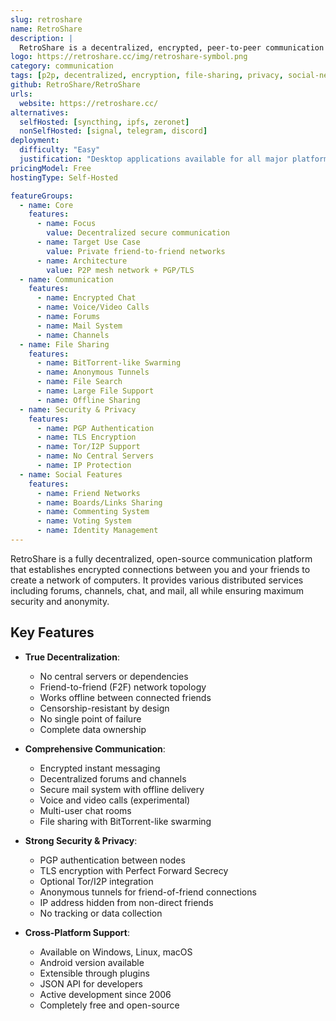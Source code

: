 ```yaml
---
slug: retroshare
name: RetroShare
description: |
  RetroShare is a decentralized, encrypted, peer-to-peer communication platform that creates a network of trust between friends, offering secure file sharing, chat, forums, channels, and mail without relying on central servers.
logo: https://retroshare.cc/img/retroshare-symbol.png
category: communication
tags: [p2p, decentralized, encryption, file-sharing, privacy, social-network]
github: RetroShare/RetroShare
urls:
  website: https://retroshare.cc/
alternatives:
  selfHosted: [syncthing, ipfs, zeronet]
  nonSelfHosted: [signal, telegram, discord]
deployment:
  difficulty: "Easy"
  justification: "Desktop applications available for all major platforms with simple installation, no server setup required."
pricingModel: Free
hostingType: Self-Hosted

featureGroups:
  - name: Core
    features:
      - name: Focus
        value: Decentralized secure communication
      - name: Target Use Case
        value: Private friend-to-friend networks
      - name: Architecture
        value: P2P mesh network + PGP/TLS
  - name: Communication
    features:
      - name: Encrypted Chat
      - name: Voice/Video Calls
      - name: Forums
      - name: Mail System
      - name: Channels
  - name: File Sharing
    features:
      - name: BitTorrent-like Swarming
      - name: Anonymous Tunnels
      - name: File Search
      - name: Large File Support
      - name: Offline Sharing
  - name: Security & Privacy
    features:
      - name: PGP Authentication
      - name: TLS Encryption
      - name: Tor/I2P Support
      - name: No Central Servers
      - name: IP Protection
  - name: Social Features
    features:
      - name: Friend Networks
      - name: Boards/Links Sharing
      - name: Commenting System
      - name: Voting System
      - name: Identity Management
---
```


RetroShare is a fully decentralized, open-source communication platform that establishes encrypted connections between you and your friends to create a network of computers. It provides various distributed services including forums, channels, chat, and mail, all while ensuring maximum security and anonymity.

## Key Features

- **True Decentralization**:

  - No central servers or dependencies
  - Friend-to-friend (F2F) network topology
  - Works offline between connected friends
  - Censorship-resistant by design
  - No single point of failure
  - Complete data ownership

- **Comprehensive Communication**:

  - Encrypted instant messaging
  - Decentralized forums and channels
  - Secure mail system with offline delivery
  - Voice and video calls (experimental)
  - Multi-user chat rooms
  - File sharing with BitTorrent-like swarming

- **Strong Security & Privacy**:

  - PGP authentication between nodes
  - TLS encryption with Perfect Forward Secrecy
  - Optional Tor/I2P integration
  - Anonymous tunnels for friend-of-friend connections
  - IP address hidden from non-direct friends
  - No tracking or data collection

- **Cross-Platform Support**:
  - Available on Windows, Linux, macOS
  - Android version available
  - Extensible through plugins
  - JSON API for developers
  - Active development since 2006
  - Completely free and open-source
